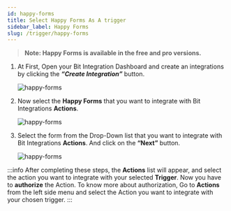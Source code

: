 ```yaml
---
id: happy-forms
title: Select Happy Forms As A trigger
sidebar_label: Happy Forms
slug: /trigger/happy-forms
---
```



> **Note: Happy Forms is available in the free and pro versions.**

1. At First, Open your Bit Integration Dashboard and create an integrations by clicking the **_“Create Integration”_** button.

   <Image src="trigger/happy-forms/_create-integration" alt="happy-forms"  w="1020" h="350"/>

2. Now select the **Happy Forms** that you want to integrate with Bit Integrations **Actions**.

   <Image src="trigger/happy-forms/_select-happy-form" alt="happy-forms" w="1020" h="350"/>

3. Select the form from the Drop-Down list that you want to integrate with Bit Integrations **Actions**. And click on the **“Next”** button.

   <Image src="trigger/happy-forms/_select-form" alt="happy-forms" w="1020" h="350"/>

:::info
  After completing these steps, the **Actions** list will appear, and select the action you want to integrate with your selected **Trigger**. Now you have to **authorize** the Action. To know more about authorization, Go to **Actions** from the left side menu and select the Action you want to integrate with your chosen trigger.
:::


<Feedback/>